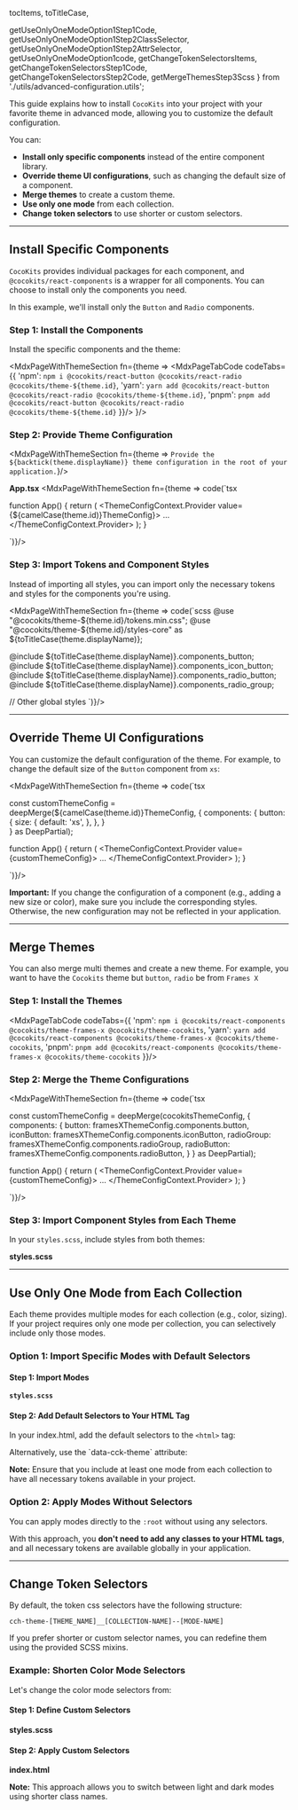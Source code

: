 

  tocItems,
  toTitleCase,

  getUseOnlyOneModeOption1Step1Code,
  getUseOnlyOneModeOption1Step2ClassSelector,
  getUseOnlyOneModeOption1Step2AttrSelector,
  getUseOnlyOneModeOption1code,
  getChangeTokenSelectorsItems,
  getChangeTokenSelectorsStep1Code,
  getChangeTokenSelectorsStep2Code,
  getMergeThemesStep3Scss
} from './utils/advanced-configuration.utils';


<Meta title='Getting Started/Advanced Configuration'/>

<MdxPage breadcrumb='Getting Started' title="Advanced Configuration Guide" tocItems={tocItems}>

This guide explains how to install `CocoKits` into your project with your favorite theme in advanced mode,
allowing you to customize the default configuration.


You can:
- **Install only specific components** instead of the entire component library.
- **Override theme UI configurations**, such as changing the default size of a component.
- **Merge themes** to create a custom theme.
- **Use only one mode** from each collection.
- **Change token selectors** to use shorter or custom selectors.

------------------------------------------------------------------

## Install Specific Components
`CocoKits` provides individual packages for each component, and `@cocokits/react-components` is a wrapper for all components.
You can choose to install only the components you need.

In this example, we'll install only the `Button` and `Radio` components.

### Step 1: Install the Components

Install the specific components and the theme:

<MdxPageWithThemeSection fn={theme =>
  <MdxPageTabCode codeTabs={{
    'npm': `npm i @cocokits/react-button @cocokits/react-radio @cocokits/theme-${theme.id}`,
    'yarn': `yarn add @cocokits/react-button @cocokits/react-radio @cocokits/theme-${theme.id}`,
    'pnpm': `pnpm add @cocokits/react-button @cocokits/react-radio @cocokits/theme-${theme.id}`
  }}/>
}/>


### Step 2: Provide Theme Configuration
<MdxPageWithThemeSection fn={theme => `Provide the ${backtick(theme.displayName)} theme configuration in the root of your application.`}/>

**App.tsx**
<MdxPageWithThemeSection fn={theme => code(`tsx

function App() {
  return (
    <ThemeConfigContext.Provider value={${camelCase(theme.id)}ThemeConfig}>
      ...
    </ThemeConfigContext.Provider>
  );
}

`)}/>


### Step 3: Import Tokens and Component Styles
Instead of importing all styles, you can import only the necessary tokens and styles for the components you're using.

<MdxPageWithThemeSection fn={theme => code(`scss
@use "@cocokits/theme-${theme.id}/tokens.min.css";
@use "@cocokits/theme-${theme.id}/styles-core" as ${toTitleCase(theme.displayName)};

@include ${toTitleCase(theme.displayName)}.components_button;
@include ${toTitleCase(theme.displayName)}.components_icon_button;
@include ${toTitleCase(theme.displayName)}.components_radio_button;
@include ${toTitleCase(theme.displayName)}.components_radio_group;

// Other global styles
`)}/>

------------------------------------------------------------------

## Override Theme UI Configurations

You can customize the default configuration of the theme. For example, to change the default size of the `Button` component from `xs`:

<MdxPageWithThemeSection fn={theme => code(`tsx

const customThemeConfig = deepMerge(${camelCase(theme.id)}ThemeConfig, {
  components: {
    button: {
      size: {
        default: 'xs',
      },
    },
  }  
} as DeepPartial<ThemeConfig>);

function App() {
  return (
    <ThemeConfigContext.Provider value={customThemeConfig}>
      ...
    </ThemeConfigContext.Provider>
  );
}

`)}/>

**Important:** If you change the configuration of a component (e.g., adding a new size or color), make sure you include the corresponding styles. Otherwise, the new configuration may not be reflected in your application.

------------------------------------------------------------------

## Merge Themes
You can also merge multi themes and create a new theme. For example, you want to have the `Cocokits` theme but `button`, `radio` be from `Frames X`

### Step 1: Install the Themes

<MdxPageTabCode codeTabs={{
  'npm': `npm i @cocokits/react-components @cocokits/theme-frames-x @cocokits/theme-cocokits`,
  'yarn': `yarn add @cocokits/react-components @cocokits/theme-frames-x @cocokits/theme-cocokits`,
  'pnpm': `pnpm add @cocokits/react-components @cocokits/theme-frames-x @cocokits/theme-cocokits`
}}/>

### Step 2: Merge the Theme Configurations

<MdxPageWithThemeSection fn={theme => code(`tsx

const customThemeConfig = deepMerge(cocokitsThemeConfig, {
  components: {
    button: framesXThemeConfig.components.button,
    iconButton: framesXThemeConfig.components.iconButton,
    radioGroup: framesXThemeConfig.components.radioGroup,
    radioButton: framesXThemeConfig.components.radioButton,
  }
} as DeepPartial<ThemeConfig>);

function App() {
  return (
    <ThemeConfigContext.Provider value={customThemeConfig}>
      ...
    </ThemeConfigContext.Provider>
  );
}

`)}/>


### Step 3: Import Component Styles from Each Theme

In your `styles.scss`, include styles from both themes:

**styles.scss**
<MdxPageWithThemeSection fn={getMergeThemesStep3Scss}/>

------------------------------------------------------------------

## Use Only One Mode from Each Collection
Each theme provides multiple modes for each collection (e.g., color, sizing). If your project requires only one mode per collection,
you can selectively include only those modes.

### Option 1: Import Specific Modes with Default Selectors

#### Step 1: Import Modes
**`styles.scss`**
<MdxPageWithThemeSection fn={getUseOnlyOneModeOption1Step1Code}/>


#### Step 2: Add Default Selectors to Your HTML Tag
In your index.html, add the default selectors to the `<html>` tag:

<MdxPageWithThemeSection fn={getUseOnlyOneModeOption1Step2ClassSelector}/>
Alternatively, use the `data-cck-theme` attribute:
<MdxPageWithThemeSection fn={getUseOnlyOneModeOption1Step2AttrSelector}/>

**Note:** Ensure that you include at least one mode from each collection to have all necessary tokens available in your project.

### Option 2: Apply Modes Without Selectors
You can apply modes directly to the `:root` without using any selectors.
<MdxPageWithThemeSection fn={getUseOnlyOneModeOption1code}/>

With this approach, you **don't need to add any classes to your HTML tags**, and all necessary tokens are available globally in your application.

------------------------------------------------------------------

## Change Token Selectors
By default, the token css selectors have the following structure:

````
cch-theme-[THEME_NAME]__[COLLECTION-NAME]--[MODE-NAME]
````
If you prefer shorter or custom selector names, you can redefine them using the provided SCSS mixins.

### Example: Shorten Color Mode Selectors
Let's change the color mode selectors from:
<MdxPageWithThemeSection fn={getChangeTokenSelectorsItems}/>

#### Step 1: Define Custom Selectors
**styles.scss**
<MdxPageWithThemeSection fn={getChangeTokenSelectorsStep1Code}/>

#### Step 2: Apply Custom Selectors
**index.html**
<MdxPageWithThemeSection fn={getChangeTokenSelectorsStep2Code}/>

**Note:** This approach allows you to switch between light and dark modes using shorter class names.

</MdxPage>

